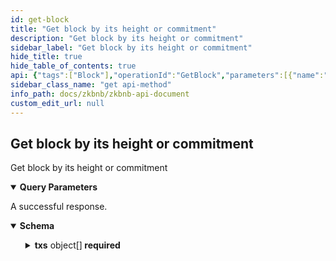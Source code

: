 ```yaml
---
id: get-block
title: "Get block by its height or commitment"
description: "Get block by its height or commitment"
sidebar_label: "Get block by its height or commitment"
hide_title: true
hide_table_of_contents: true
api: {"tags":["Block"],"operationId":"GetBlock","parameters":[{"name":"by","in":"query","description":"The query condition type to get the block data, and it could be block height or block commitment.","required":true,"schema":{"type":"string"}},{"name":"value","in":"query","description":"The query condition value to get the block data, and it is specified by the 'by' parameter above.","required":true,"schema":{"type":"string"}}],"responses":{"200":{"description":"A successful response.","content":{"application/json":{"schema":{"title":"Block","required":["commitment","committed_at","committed_tx_hash","height","pending_on_chain_operations_hash","pending_on_chain_operations_pub_data","priority_operations","size","state_root","status","txs","verified_at","verified_tx_hash"],"type":"object","properties":{"code":{"type":"integer","format":"int32"},"message":{"type":"string"},"commitment":{"type":"string"},"height":{"type":"integer","format":"int64"},"state_root":{"type":"string"},"priority_operations":{"type":"integer","format":"int64"},"pending_on_chain_operations_hash":{"type":"string"},"pending_on_chain_operations_pub_data":{"type":"string"},"committed_tx_hash":{"type":"string"},"committed_at":{"type":"integer","format":"int64"},"verified_tx_hash":{"type":"string"},"verified_at":{"type":"integer","format":"int64"},"txs":{"type":"array","items":{"title":"Tx","required":["account_index","amount","asset_id","asset_name","block_height","collection_id","created_at","expire_at","extra_info","gas_fee","gas_fee_asset_id","hash","index","info","l1_address","memo","native_address","nft_index","nonce","state_root","status","to_account_index","to_l1_address","type","verify_at"],"type":"object","properties":{"hash":{"type":"string"},"type":{"type":"integer","format":"int64"},"amount":{"type":"string"},"info":{"type":"string"},"status":{"type":"integer","format":"int64"},"index":{"type":"integer","format":"int64"},"gas_fee_asset_id":{"type":"integer","format":"int64"},"gas_fee":{"type":"string"},"nft_index":{"type":"integer","format":"int64"},"collection_id":{"type":"integer","format":"int64"},"asset_id":{"type":"integer","format":"int64"},"asset_name":{"type":"string"},"native_address":{"type":"string"},"extra_info":{"type":"string"},"memo":{"type":"string"},"account_index":{"type":"integer","format":"int64"},"l1_address":{"type":"string"},"nonce":{"type":"integer","format":"int64"},"expire_at":{"type":"integer","format":"int64"},"block_height":{"type":"integer","format":"int64"},"created_at":{"type":"integer","format":"int64"},"verify_at":{"type":"integer","format":"int64"},"state_root":{"type":"string"},"to_account_index":{"type":"integer","format":"int64"},"to_l1_address":{"type":"string"}}}},"status":{"type":"integer","format":"int64"},"size":{"type":"integer","format":"uint16"}}}}}}},"description":"Get block by its height or commitment","method":"get","path":"/api/v1/block","servers":[{"url":"https://testapi.zkbnbchain.org/"}],"info":{"title":"ZKBNB API Document","description":"Public APIs for zkbnb","version":"1.0"},"postman":{"name":"Get block by its height or commitment","description":{"type":"text/plain"},"url":{"path":["api","v1","block"],"host":["{{baseUrl}}"],"query":[{"disabled":false,"description":{"content":"(Required) The query condition type to get the block data, and it could be block height or block commitment.","type":"text/plain"},"key":"by","value":""},{"disabled":false,"description":{"content":"(Required) The query condition value to get the block data, and it is specified by the 'by' parameter above.","type":"text/plain"},"key":"value","value":""}],"variable":[]},"header":[{"key":"Accept","value":"application/json"}],"method":"GET"}}
sidebar_class_name: "get api-method"
info_path: docs/zkbnb/zkbnb-api-document
custom_edit_url: null
---
```



## Get block by its height or commitment



Get block by its height or commitment

<details style={{"marginBottom":"1rem"}} data-collapsed={false} open={true}><summary style={{}}><strong>Query Parameters</strong></summary><div><ul><ParamsItem className={"paramsItem"} param={{"name":"by","in":"query","description":"The query condition type to get the block data, and it could be block height or block commitment.","required":true,"schema":{"type":"string"}}}></ParamsItem><ParamsItem className={"paramsItem"} param={{"name":"value","in":"query","description":"The query condition value to get the block data, and it is specified by the 'by' parameter above.","required":true,"schema":{"type":"string"}}}></ParamsItem></ul></div></details><div><ApiTabs><TabItem label={"200"} value={"200"}><div>

A successful response.

</div><div><MimeTabs schemaType={"response"}><TabItem label={"application/json"} value={"application/json"}><SchemaTabs><TabItem label={"Schema"} value={"Schema"}><details style={{}} data-collapsed={false} open={true}><summary style={{"textAlign":"left"}}><strong>Schema</strong></summary><div style={{"textAlign":"left","marginLeft":"1rem"}}></div><ul style={{"marginLeft":"1rem"}}><SchemaItem collapsible={false} name={"code"} required={false} schemaName={"int32"} qualifierMessage={undefined} schema={{"type":"integer","format":"int32"}}></SchemaItem><SchemaItem collapsible={false} name={"message"} required={false} schemaName={"string"} qualifierMessage={undefined} schema={{"type":"string"}}></SchemaItem><SchemaItem collapsible={false} name={"commitment"} required={true} schemaName={"string"} qualifierMessage={undefined} schema={{"type":"string"}}></SchemaItem><SchemaItem collapsible={false} name={"height"} required={true} schemaName={"int64"} qualifierMessage={undefined} schema={{"type":"integer","format":"int64"}}></SchemaItem><SchemaItem collapsible={false} name={"state_root"} required={true} schemaName={"string"} qualifierMessage={undefined} schema={{"type":"string"}}></SchemaItem><SchemaItem collapsible={false} name={"priority_operations"} required={true} schemaName={"int64"} qualifierMessage={undefined} schema={{"type":"integer","format":"int64"}}></SchemaItem><SchemaItem collapsible={false} name={"pending_on_chain_operations_hash"} required={true} schemaName={"string"} qualifierMessage={undefined} schema={{"type":"string"}}></SchemaItem><SchemaItem collapsible={false} name={"pending_on_chain_operations_pub_data"} required={true} schemaName={"string"} qualifierMessage={undefined} schema={{"type":"string"}}></SchemaItem><SchemaItem collapsible={false} name={"committed_tx_hash"} required={true} schemaName={"string"} qualifierMessage={undefined} schema={{"type":"string"}}></SchemaItem><SchemaItem collapsible={false} name={"committed_at"} required={true} schemaName={"int64"} qualifierMessage={undefined} schema={{"type":"integer","format":"int64"}}></SchemaItem><SchemaItem collapsible={false} name={"verified_tx_hash"} required={true} schemaName={"string"} qualifierMessage={undefined} schema={{"type":"string"}}></SchemaItem><SchemaItem collapsible={false} name={"verified_at"} required={true} schemaName={"int64"} qualifierMessage={undefined} schema={{"type":"integer","format":"int64"}}></SchemaItem><SchemaItem collapsible={true} className={"schemaItem"}><details style={{}}><summary style={{}}><strong>txs</strong><span style={{"opacity":"0.6"}}> object[]</span><strong style={{"fontSize":"var(--ifm-code-font-size)","color":"var(--openapi-required)"}}> required</strong></summary><div style={{"marginLeft":"1rem"}}><li><div style={{"fontSize":"var(--ifm-code-font-size)","opacity":"0.6","marginLeft":"-.5rem","paddingBottom":".5rem"}}>Array [</div></li><SchemaItem collapsible={false} name={"hash"} required={true} schemaName={"string"} qualifierMessage={undefined} schema={{"type":"string"}}></SchemaItem><SchemaItem collapsible={false} name={"type"} required={true} schemaName={"int64"} qualifierMessage={undefined} schema={{"type":"integer","format":"int64"}}></SchemaItem><SchemaItem collapsible={false} name={"amount"} required={true} schemaName={"string"} qualifierMessage={undefined} schema={{"type":"string"}}></SchemaItem><SchemaItem collapsible={false} name={"info"} required={true} schemaName={"string"} qualifierMessage={undefined} schema={{"type":"string"}}></SchemaItem><SchemaItem collapsible={false} name={"status"} required={true} schemaName={"int64"} qualifierMessage={undefined} schema={{"type":"integer","format":"int64"}}></SchemaItem><SchemaItem collapsible={false} name={"index"} required={true} schemaName={"int64"} qualifierMessage={undefined} schema={{"type":"integer","format":"int64"}}></SchemaItem><SchemaItem collapsible={false} name={"gas_fee_asset_id"} required={true} schemaName={"int64"} qualifierMessage={undefined} schema={{"type":"integer","format":"int64"}}></SchemaItem><SchemaItem collapsible={false} name={"gas_fee"} required={true} schemaName={"string"} qualifierMessage={undefined} schema={{"type":"string"}}></SchemaItem><SchemaItem collapsible={false} name={"nft_index"} required={true} schemaName={"int64"} qualifierMessage={undefined} schema={{"type":"integer","format":"int64"}}></SchemaItem><SchemaItem collapsible={false} name={"collection_id"} required={true} schemaName={"int64"} qualifierMessage={undefined} schema={{"type":"integer","format":"int64"}}></SchemaItem><SchemaItem collapsible={false} name={"asset_id"} required={true} schemaName={"int64"} qualifierMessage={undefined} schema={{"type":"integer","format":"int64"}}></SchemaItem><SchemaItem collapsible={false} name={"asset_name"} required={true} schemaName={"string"} qualifierMessage={undefined} schema={{"type":"string"}}></SchemaItem><SchemaItem collapsible={false} name={"native_address"} required={true} schemaName={"string"} qualifierMessage={undefined} schema={{"type":"string"}}></SchemaItem><SchemaItem collapsible={false} name={"extra_info"} required={true} schemaName={"string"} qualifierMessage={undefined} schema={{"type":"string"}}></SchemaItem><SchemaItem collapsible={false} name={"memo"} required={true} schemaName={"string"} qualifierMessage={undefined} schema={{"type":"string"}}></SchemaItem><SchemaItem collapsible={false} name={"account_index"} required={true} schemaName={"int64"} qualifierMessage={undefined} schema={{"type":"integer","format":"int64"}}></SchemaItem><SchemaItem collapsible={false} name={"l1_address"} required={true} schemaName={"string"} qualifierMessage={undefined} schema={{"type":"string"}}></SchemaItem><SchemaItem collapsible={false} name={"nonce"} required={true} schemaName={"int64"} qualifierMessage={undefined} schema={{"type":"integer","format":"int64"}}></SchemaItem><SchemaItem collapsible={false} name={"expire_at"} required={true} schemaName={"int64"} qualifierMessage={undefined} schema={{"type":"integer","format":"int64"}}></SchemaItem><SchemaItem collapsible={false} name={"block_height"} required={true} schemaName={"int64"} qualifierMessage={undefined} schema={{"type":"integer","format":"int64"}}></SchemaItem><SchemaItem collapsible={false} name={"created_at"} required={true} schemaName={"int64"} qualifierMessage={undefined} schema={{"type":"integer","format":"int64"}}></SchemaItem><SchemaItem collapsible={false} name={"verify_at"} required={true} schemaName={"int64"} qualifierMessage={undefined} schema={{"type":"integer","format":"int64"}}></SchemaItem><SchemaItem collapsible={false} name={"state_root"} required={true} schemaName={"string"} qualifierMessage={undefined} schema={{"type":"string"}}></SchemaItem><SchemaItem collapsible={false} name={"to_account_index"} required={true} schemaName={"int64"} qualifierMessage={undefined} schema={{"type":"integer","format":"int64"}}></SchemaItem><SchemaItem collapsible={false} name={"to_l1_address"} required={true} schemaName={"string"} qualifierMessage={undefined} schema={{"type":"string"}}></SchemaItem><li><div style={{"fontSize":"var(--ifm-code-font-size)","opacity":"0.6","marginLeft":"-.5rem"}}>]</div></li></div></details></SchemaItem><SchemaItem collapsible={false} name={"status"} required={true} schemaName={"int64"} qualifierMessage={undefined} schema={{"type":"integer","format":"int64"}}></SchemaItem><SchemaItem collapsible={false} name={"size"} required={true} schemaName={"uint16"} qualifierMessage={undefined} schema={{"type":"integer","format":"uint16"}}></SchemaItem></ul></details></TabItem><TabItem label={"Example (from schema)"} value={"Example (from schema)"}><ResponseSamples responseExample={"{\n  \"code\": 0,\n  \"message\": \"string\",\n  \"commitment\": \"string\",\n  \"height\": 0,\n  \"state_root\": \"string\",\n  \"priority_operations\": 0,\n  \"pending_on_chain_operations_hash\": \"string\",\n  \"pending_on_chain_operations_pub_data\": \"string\",\n  \"committed_tx_hash\": \"string\",\n  \"committed_at\": 0,\n  \"verified_tx_hash\": \"string\",\n  \"verified_at\": 0,\n  \"txs\": [\n    {\n      \"hash\": \"string\",\n      \"type\": 0,\n      \"amount\": \"string\",\n      \"info\": \"string\",\n      \"status\": 0,\n      \"index\": 0,\n      \"gas_fee_asset_id\": 0,\n      \"gas_fee\": \"string\",\n      \"nft_index\": 0,\n      \"collection_id\": 0,\n      \"asset_id\": 0,\n      \"asset_name\": \"string\",\n      \"native_address\": \"string\",\n      \"extra_info\": \"string\",\n      \"memo\": \"string\",\n      \"account_index\": 0,\n      \"l1_address\": \"string\",\n      \"nonce\": 0,\n      \"expire_at\": 0,\n      \"block_height\": 0,\n      \"created_at\": 0,\n      \"verify_at\": 0,\n      \"state_root\": \"string\",\n      \"to_account_index\": 0,\n      \"to_l1_address\": \"string\"\n    }\n  ],\n  \"status\": 0,\n  \"size\": 0\n}"} language={"json"}></ResponseSamples></TabItem></SchemaTabs></TabItem></MimeTabs></div></TabItem></ApiTabs></div>
      